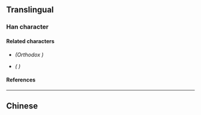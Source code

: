 {{also|齧|嚙}}
{{character info/new}}
==Translingual==
{{Han simplified forms|[[齧]]/<small>嚙</small>|噛|啮|ex=y}}

===Han character===
{{Han char|rn=30|rad=口|as=08|sn=11|four=|canj=RYMU,XRYMU|ids=⿰口齿}}

====Related characters====
* {{l|mul|[[齧]]}} ''(Orthodox {{w|Traditional Chinese characters|traditional form}})''
* {{l|mul|[[嚙]]}} ''({{w|Variant Chinese characters|Variant}} {{w|Traditional Chinese characters|traditional form}})''

====References====
{{Han ref|kx=0196.261|hdz=10639.090|uh=556E}}

----

==Chinese==
{{zh-see|嚙}}